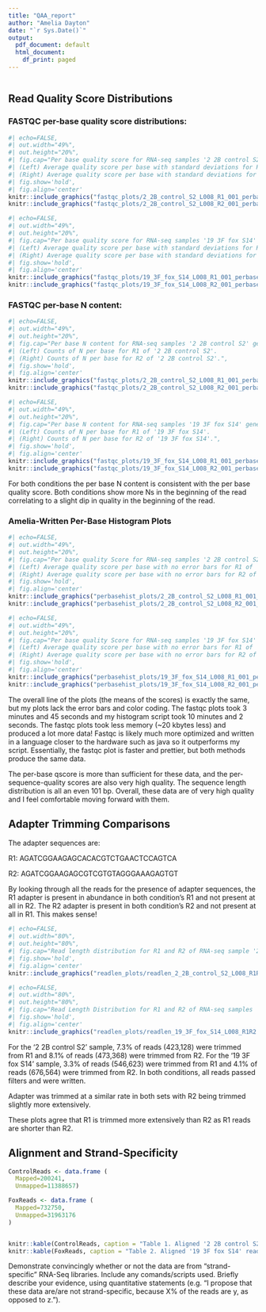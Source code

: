 ```yaml
---
title: "QAA_report"
author: "Amelia Dayton"
date: "`r Sys.Date()`"
output:
  pdf_document: default
  html_document:
    df_print: paged
---
```


```r
```

## Read Quality Score Distributions

### FASTQC per-base quality score distributions:

```r
#| echo=FALSE,
#| out.width="49%", 
#| out.height="20%",
#| fig.cap="Per base quality score for RNA-seq samples '2 2B control S2' generated with fastqc.
#| (Left) Average quality score per base with standard deviations for R1 of '2 2B control S2'.
#| (Right) Average quality score per base with standard deviations for R2 of '2 2B control S2'.",
#| fig.show='hold',
#| fig.align='center'
knitr::include_graphics("fastqc_plots/2_2B_control_S2_L008_R1_001_perbasequality.png")
knitr::include_graphics("fastqc_plots/2_2B_control_S2_L008_R2_001_perbasequality.png")
```

```r
#| echo=FALSE,
#| out.width="49%", 
#| out.height="20%",
#| fig.cap="Per base quality score for RNA-seq samples '19 3F fox S14' generated with fastqc. 
#| (Left) Average quality score per base with standard deviations for R1 of '19 3F fox S14'. 
#| (Right) Average quality score per base with standard deviations for R2 of '19 3F fox S14'.",
#| fig.show='hold',
#| fig.align='center'
knitr::include_graphics("fastqc_plots/19_3F_fox_S14_L008_R1_001_perbasequality.png")
knitr::include_graphics("fastqc_plots/19_3F_fox_S14_L008_R2_001_perbasequality.png")
```

\pagebreak

### FASTQC per-base N content:

```r
#| echo=FALSE,
#| out.width="49%", 
#| out.height="20%",
#| fig.cap="Per base N content for RNA-seq samples '2 2B control S2' generated with fastqc. 
#| (Left) Counts of N per base for R1 of '2 2B control S2'. 
#| (Right) Counts of N per base for R2 of '2 2B control S2'.",
#| fig.show='hold',
#| fig.align='center'
knitr::include_graphics("fastqc_plots/2_2B_control_S2_L008_R1_001_perbasencontent.png")
knitr::include_graphics("fastqc_plots/2_2B_control_S2_L008_R2_001_perbasencontent.png")
```

```r
#| echo=FALSE,
#| out.width="49%", 
#| out.height="20%",
#| fig.cap="Per base N content for RNA-seq samples '19 3F fox S14' generated with fastqc. 
#| (Left) Counts of N per base for R1 of '19 3F fox S14'. 
#| (Right) Counts of N per base for R2 of '19 3F fox S14'.",
#| fig.show='hold',
#| fig.align='center'
knitr::include_graphics("fastqc_plots/19_3F_fox_S14_L008_R1_001_perbasencontent.png")
knitr::include_graphics("fastqc_plots/19_3F_fox_S14_L008_R2_001_perbasencontent.png")
```

For both conditions the per base N content is consistent with the per base quality score. Both conditions show more Ns in the beginning of the read correlating to a slight dip in quality in the beginning of the read.

\pagebreak

### Amelia-Written Per-Base Histogram Plots

```r
#| echo=FALSE,
#| out.width="49%", 
#| out.height="20%",
#| fig.cap="Per base quality Score for RNA-seq samples '2 2B control S2' generated with personal python script. 
#| (Left) Average quality score per base with no error bars for R1 of '2 2B control S2'. 
#| (Right) Average quality score per base with no error bars for R2 of '2 2B control S2'.",
#| fig.show='hold',
#| fig.align='center'
knitr::include_graphics("perbasehist_plots/2_2B_control_S2_L008_R1_001_perbasehist.png")
knitr::include_graphics("perbasehist_plots/2_2B_control_S2_L008_R2_001_perbasehist.png")
```

```r
#| echo=FALSE,
#| out.width="49%", 
#| out.height="20%",
#| fig.cap="Per base quality Score for RNA-seq samples '19 3F fox S14' generated with personal python script. 
#| (Left) Average quality score per base with no error bars for R1 of '19 3F fox S14'. 
#| (Right) Average quality score per base with no error bars for R2 of '19 3F fox S14'.",
#| fig.show='hold',
#| fig.align='center'
knitr::include_graphics("perbasehist_plots/19_3F_fox_S14_L008_R1_001_perbasehist.png")
knitr::include_graphics("perbasehist_plots/19_3F_fox_S14_L008_R2_001_perbasehist.png")
```

The overall line of the plots (the means of the scores) is exactly the same, but my plots lack the error bars and color coding. The fastqc plots took 3 minutes and 45 seconds and my histogram script took 10 minutes and 2 seconds. The fastqc plots took less memory (~20 kbytes less) and produced a lot more data! Fastqc is likely much more optimized and written in a language closer to the hardware such as java so it outperforms my script. Essentially, the fastqc plot is faster and prettier, but both methods produce the same data.

The per-base qscore is more than sufficient for these data, and the per-sequence-quality scores are also very high quality. The sequence length distribution is all an even 101 bp. Overall, these data are of very high quality and I feel comfortable moving forward with them.

\pagebreak

## Adapter Trimming Comparisons

The adapter sequences are:

R1: AGATCGGAAGAGCACACGTCTGAACTCCAGTCA

R2: AGATCGGAAGAGCGTCGTGTAGGGAAAGAGTGT

By looking through all the reads for the presence of adapter sequences, the R1 adapter is present in abundance in both condition's R1 and not present at all in R2. The R2 adapter is present in both condition's R2 and not present at all in R1. This makes sense!

```r
#| echo=FALSE,
#| out.width="80%", 
#| out.height="80%",
#| fig.cap="Read length distribution for R1 and R2 of RNA-seq sample '2 2B control S2' post-adapter trimming.",
#| fig.show='hold',
#| fig.align='center'
knitr::include_graphics("readlen_plots/readlen_2_2B_control_S2_L008_R1R2.png")
```

```r
#| echo=FALSE,
#| out.width="80%", 
#| out.height="80%",
#| fig.cap="Read Length Distribution for R1 and R2 of RNA-seq samples '19 3F fox S14' post-adapter trimming.",
#| fig.show='hold',
#| fig.align='center'
knitr::include_graphics("readlen_plots/readlen_19_3F_fox_S14_L008_R1R2.png")
```

For the '2 2B control S2' sample, 7.3% of reads (423,128) were trimmed from R1 and 8.1% of reads (473,368) were trimmed from R2. For the '19 3F fox S14' sample, 3.3% of reads (546,623) were trimmed from R1 and 4.1% of reads (676,564) were trimmed from R2. In both conditions, all reads passed filters and were written.

Adapter was trimmed at a similar rate in both sets with R2 being trimmed slightly more extensively.

These plots agree that R1 is trimmed more extensively than R2 as R1 reads are shorter than R2.

\pagebreak

## Alignment and Strand-Specificity

```r
ControlReads <- data.frame (
  Mapped=200241,
  Unmapped=11388657)

FoxReads <- data.frame (
  Mapped=732750,
  Unmapped=31963176
)


knitr::kable(ControlReads, caption = "Table 1. Aligned '2 2B control S2' reads that map or do not map to reference mouse genome.", align = "c")
knitr::kable(FoxReads, caption = "Table 2. Aligned '19 3F fox S14' reads that map or do not map to reference mouse genome.", align = "c")
```



Demonstrate convincingly whether or not the data are from "strand-specific" RNA-Seq libraries. Include any comands/scripts used. Briefly describe your evidence, using quantitative statements (e.g. "I propose that these data are/are not strand-specific, because X% of the reads are y, as opposed to z.").





